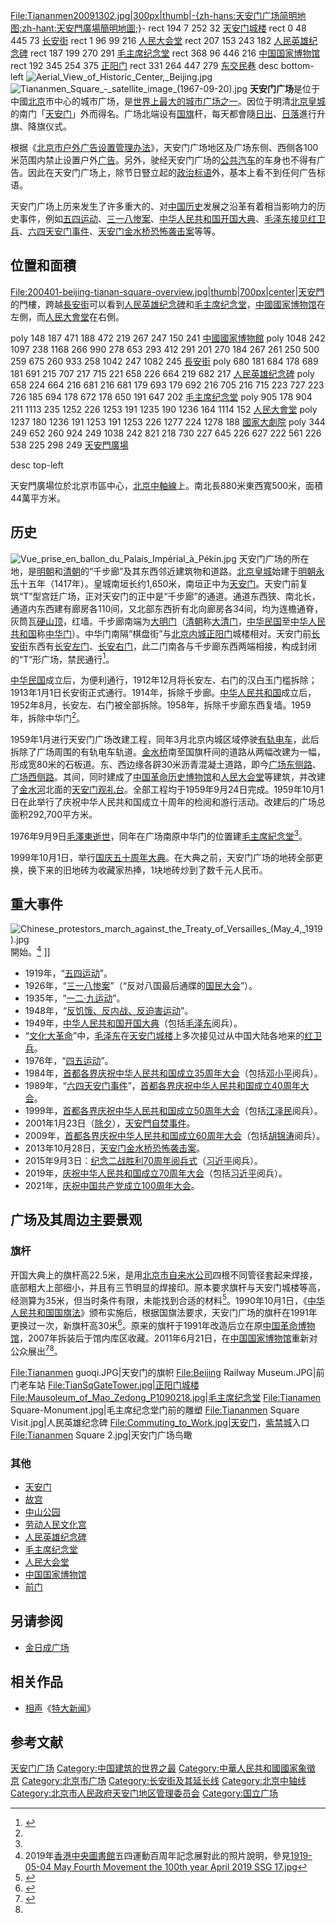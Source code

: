 {{Infobox street
| name                    = 天安門廣場
| native_name             =
| native_name_lang        = 
| alternate_name          = 
| namesake                = 
| type                    = 方形廣場
| marker_image            = 
| image                   = Tian'anmen from the square (20200825114150).jpg
| image_size              = 350
| caption                 = 天安門城樓
{{Infobox mapframe|tyep=shape|zoom=15|frame-width=280}}
| other_name              = 
| former_names            = 
| postal_code             = 
| width                   = 
| area                    = 
| location                = {{CHN}}[[北京市|北京市]]中心
| client                  =
| maint                   = 
| coordinates             = {{Coord|39|54|12|N|116|23|30|E|scale:200000|display=title}}

| direction_a             = 
| terminus_a              = 
| direction_b             = 
| terminus_b              = 
| junction                = 
| designer                = 
| commissioning_date      = 
| construction_start_date = 
| completion_date         = 
| inauguration_date       = 1959年9月24日
| demolition_date         = 
| north                   = 
| south                   = 
| west                    = 
| east                    = 
| website                 = <!-- {{URL|example.com}} --> 
}}
{{Infobox Chinese
|title=天安門廣場
|pic=
|picsize = 
|piccap=
|mnc=ᡝᠯᡥᡝ ᠣᠪᡠᡵᡝ ᡩᡠᡴᠠ
|mnc_rom=elhe obure duka
|s={{linktext|天安门广场}}|t={{linktext|天安門廣場}}
|p=Tiān'ānmén Guǎngchǎng
|gr=Tian'anmen Goangchaang
|bpmf=ㄊㄧㄢ   ㄢ   ㄇㄣˊ<br />ㄍㄨㄤˇ   ㄔㄤˇ
|w=Tʻien<sup>1</sup>-an<sup>1</sup>-mên<sup>2</sup> Kuang<sup>3</sup>-⁠chʻang<sup>3</sup>
|mi={{IPA-cmn|tʰjɛ́n.án.mə̌n kwǎŋ<!--tone sandhi-->.tʂʰàŋ|}}
|wuu=Thie-oe-men Kuaon-zaon
|poj=Thian-an-mn̂g Kóng-tiûⁿ
|y=Tīn'ōnmùhn Gwóngchèuhnḡ
|j=Tin1on1mun4 Gwong2coeng4
|ci={{IPA-yue|tʰíːn.ʔɔ́ːn.mȕːn kʷɔ̌ːŋ.tsʰœ̏ːŋ|}}
|order=st
|showflag=p}}
<imagemap>
File:Tiananmen20091302.jpg|300px|thumb|-{zh-hans:天安门广场简明地图;zh-hant:天安門廣場簡明地圖;}-
rect 194 7 252 32 [[天安门城楼|天安门城楼]]
rect 0 48 445 73 [[长安街|长安街]]
rect 1 96 99 216 [[人民大会堂|人民大会堂]]
rect 207 153 243 182 [[人民英雄纪念碑|人民英雄纪念碑]]
rect 187 199 270 291 [[毛主席纪念堂|毛主席纪念堂]]
rect 368 96 446 216 [[中国国家博物馆|中国国家博物馆]]
rect 192 345 254 375 [[正阳门|正阳门]]
rect 331 264 447 279 [[东交民巷|东交民巷]]
desc bottom-left
</imagemap>
[[File:Aerial_View_of_Historic_Center,_Beijing.jpg|thumb]]
[[File:Tiananmen_Square_-_satellite_image_(1967-09-20).jpg|thumb]]
{{北京中轴线}}
'''天安门广场'''是位于中國[[北京|北京]]市中心的城市广场，是[[按规模排列的广场列表|世界上最大的城市广场之一]]。因位于明清[[北京皇城|北京皇城]]的南门「[[天安门|天安门]]」外而得名。广场北端设有[[五星红旗|国旗]]杆，每天都會隨[[日出|日出]]、[[日落|日落]]進行升旗、降旗仪式。

根据《[[S:北京市户外广告设置管理办法|北京市户外广告设置管理办法]]》，天安门广场地区及广场东侧、西侧各100米范围内禁止设置户外[[广告|广告]]。另外，驶经天安门广场的[[公共汽车|公共汽车]]的车身也不得有广告。因此在天安门广场上，除节日豎立起的[[政治|政治]][[标语|标语]]外，基本上看不到任何广告标语。

天安门广场上历来发生了许多重大的、对[[中國歷史|中国历史]]发展之沿革有着相当影响力的历史事件，例如[[五四运动|五四运动]]、[[三一八惨案|三一八惨案]]、[[中华人民共和国开国大典|中华人民共和国开国大典]]、[[毛泽东接见红卫兵|毛泽东接见红卫兵]]、[[六四事件|六四天安门事件]]、[[天安门金水桥恐怖袭击案|天安门金水桥恐怖袭击案]]等等。

== 位置和面積 ==
<imagemap>
File:200401-beijing-tianan-square-overview.jpg|thumb|700px|center|[[天安門|天安門]]的門樓，跨越[[長安街|長安街]]可以看到[[人民英雄纪念碑|人民英雄纪念碑]]和[[毛主席纪念堂|毛主席纪念堂]]，[[中國國家博物馆|中國國家博物馆]]在左側，而[[人民大會堂|人民大會堂]]在右側。

poly 148 187 471 188 472 219 267 247 150 241 [[中國國家博物館|中國國家博物館]]
poly 1048 242 1097 238 1168 266 990 278 653 293 412 291 201 270 184 267 261 250 500 259 675 260 933 258 1042 247 1082 245 [[長安街|長安街]]
poly 680 181 684 178 689 181 691 215 707 217 715 221 658 226 664 219 682 217 [[人民英雄纪念碑|人民英雄纪念碑]]
poly 658 224 664 216 681 216 681 179 693 179 692 216 705 216 715 223 727 223 726 185 694 178 672 178 650 191 647 202 [[毛主席纪念堂|毛主席纪念堂]]
poly 905 178 904 211 1113 235 1252 226 1253 191 1235 190 1236 164 1114 152 [[人民大會堂|人民大會堂]]
poly 1237 180 1236 191 1253 191 1253 226 1277 224 1278 188 [[國家大劇院|國家大劇院]]
poly 344 249 652 260 924 249 1038 242 821 218 730 227 645 226 627 222 561 226 538 225 298 249 [[天安門廣場|天安門廣場]]

desc top-left
</imagemap>

天安門廣場位於北京市區中心，[[北京中軸線|北京中軸線]]上。南北長880米東西寬500米，面積44萬平方米。

== 历史 ==
[[File:Vue_prise_en_ballon_du_Palais_Impérial_à_Pékin.jpg|thumb]]
天安门广场的所在地，是[[明朝|明朝]]和[[清朝|清朝]]的“千步廊”及其东西邻近建筑物和道路。[[北京皇城|北京皇城]]始建于[[明朝|明朝]][[永乐|永乐]]十五年（1417年）。皇城南垣长约1,650米，南垣正中为[[天安门|天安门]]。天安门前复筑“T”型宫廷广场，正对天安门的正中是“千步廊”的通道。通道东西狭、南北长，通道内东西建有廊房各110间，又北部东西折有北向廊房各34间，均为连檐通脊，灰筒瓦[[硬山顶|硬山顶]]，红墙。千步廊南端为[[大明门|大明门]]（[[清朝|清朝]]称[[大清门|大清门]]，[[中华民国|中华民国]]至[[中华人民共和国|中华人民共和国]]称[[中华门_(北京)|中华门]]）。中华门南隔“棋盘街”与[[北京内城|北京内城]][[正阳门|正阳门]]城楼相对。天安门前[[长安街|长安街]]东西有[[长安左门|长安左门]]、[[长安右门|长安右门]]，此二门南各与千步廊东西两端相接，构成封闭的“T”形广场，禁民通行<ref name=zxd> {{Cite book | author = 张先得 | title =明清北京城垣和城门 | location =  | publisher = 河北教育出版社  | date = 2003年 | pages =  | ISBN =  | accessdate =  | url =  | language =  | quote =  }} </ref>。

[[中华民国|中华民国]]成立后，为便利通行，1912年12月将长安左、右门的汉白玉门槛拆除；1913年1月1日长安街正式通行。1914年，拆除千步廊。[[中华人民共和国|中华人民共和国]]成立后，1952年8月，长安左、右门被全部拆除。1958年，拆除千步廊东西复墙。1959年，拆除中华门<ref name=zxd/>。

1959年1月进行天安门广场改建工程，同年3月北京内城区域停驶[[北京有轨电车|有轨电车]]，此后拆除了广场周围的有轨电车轨道。[[金水桥|金水桥]]南至国旗杆间的道路从两幅改建为一幅，形成宽80米的石板道。东、西边缘各辟30米沥青混凝土道路，即今[[广场东侧路|广场东侧路]]、[[广场西侧路|广场西侧路]]。其间，同时建成了[[中国革命历史博物馆|中国革命历史博物馆]]和[[人民大会堂|人民大会堂]]等建筑，并改建了[[金水河|金水河]]北面的[[天安门观礼台|天安门观礼台]]。全部工程均于1959年9月24日完成。1959年10月1日在此举行了庆祝中华人民共和国成立十周年的检阅和游行活动。改建后的广场总面积292,700平方米。

1976年9月9日[[毛澤東逝世|毛澤東逝世]]，同年在广场南原中华门的位置建[[毛主席紀念堂|毛主席紀念堂]]<ref name=zxd/>。

1999年10月1日，举行[[中华人民共和国成立50週年庆祝仪式|国庆五十周年大典]]。在大典之前，天安门广场的地砖全部更换，换下来的旧地砖为收藏家热捧，1块地砖炒到了数千元人民币。

== 重大事件 ==
[[File:Chinese_protestors_march_against_the_Treaty_of_Versailles_(May_4,_1919).jpg|thumb]]開始。<ref>2019年[[香港中央圖書館|香港中央圖書館]]五四運動百周年記念展對此的照片說明，參見[[:File:HKCL_香港中央圖書館_CWB_舊圖片展覽_old_photos_exhibition_black_%26_white_中華民國_ROChina_五四運動_1919-05-04_May_Fourth_Movement_the_100th_year_April_2019_SSG_17.jpg|1919-05-04 May Fourth Movement the 100th year April 2019 SSG 17.jpg]]</ref>
]]
<!-- 注释：[[File:Tiananmensquare.jpg|thumb]]]] --> 

* 1919年，“[[五四运动|五四运动]]”。
* 1926年，“[[三一八惨案|三一八惨案]]”（“反对八国最后通牒的[[国民大会|国民大会]]”）。
* 1935年，“[[一二·九运动|一二·九运动]]”。
* 1948年，“[[反饥饿、反内战、反迫害运动|反饥饿、反内战、反迫害运动]]”。
* 1949年，[[中华人民共和国开国大典|中华人民共和国开国大典]]（包括[[毛泽东|毛泽东]]阅兵）。
* “[[文化大革命|文化大革命]]”中，[[毛泽东|毛泽东]]在[[天安门城楼|天安门城楼]]上多次接见过从中国大陆各地来的[[红卫兵|红卫兵]]。
* 1976年，“[[四五运动|四五运动]]”。
* 1984年，[[中华人民共和国国庆节|首都各界庆祝中华人民共和国成立35周年大会]]（包括[[邓小平|邓小平]]阅兵）。
* 1989年，“[[六四事件|六四天安门事件]]”，[[首都各界庆祝中华人民共和国成立40周年大会|首都各界庆祝中华人民共和国成立40周年大会]]。
* 1999年，[[首都各界庆祝中华人民共和国成立50周年大会|首都各界庆祝中华人民共和国成立50周年大会]]（包括[[江泽民|江泽民]]阅兵）。
* 2001年1月23日（[[除夕|除夕]]），[[天安門自焚事件|天安門自焚事件]]。
* 2009年，[[首都各界庆祝中华人民共和国成立60周年大会|首都各界庆祝中华人民共和国成立60周年大会]]（包括[[胡锦涛|胡锦涛]]阅兵）。
* 2013年10月28日，[[天安门金水桥恐怖袭击案|天安门金水桥恐怖袭击案]]。
* 2015年9月3日：[[2015年纪念二战胜利70周年阅兵式|纪念二战胜利70周年阅兵式]]（[[习近平|习近平]]阅兵）。
* 2019年，[[庆祝中华人民共和国成立70周年大会|庆祝中华人民共和国成立70周年大会]]（包括[[习近平|习近平]]阅兵）。
*2021年，[[庆祝中国共产党成立100周年大会|庆祝中国共产党成立100周年大会]]。

== 广场及其周边主要景观 ==
===旗杆===
开国大典上的旗杆高22.5米，是用[[北京市自来水公司|北京市自来水公司]]四根不同管径套起来焊接，底部粗大上部细小，并且有三节明显的焊接印。原本要求旗杆与天安门城楼等高，经测算为35米，但当时条件有限，未能找到合适的材料<ref name="qggb">{{cite news|author=宋振喜|title=新中国第一面五星红旗的旗杆亮相国博|url=http://collection.eastday.com/c/20110701/u1a5972985.html|accessdate=2012-08-20|newspaper=新闻晚报|date=2011年7月1日|archive-url=https://web.archive.org/web/20140909023829/http://collection.eastday.com/c/20110701/u1a5972985.html|archive-date=2014年9月9日|dead-url=yes}}</ref>。1990年10月1日，《[[中华人民共和国国旗法|中华人民共和国国旗法]]》颁布实施后，根据国旗法要求，天安门广场的旗杆在1991年更换过一次，新旗杆高30米<ref>{{cite web|title=天安门广场国旗教育基地|url=http://www.bjta.gov.cn/tsfwzt/hsly/hslyjq/325288.htm|publisher=北京市旅游发展委员会|accessdate=2012-08-20|date=2011-07-15|archive-url=https://web.archive.org/web/20120511111708/http://bjta.gov.cn/tsfwzt/hsly/hslyjq/325288.htm|archive-date=2012-05-11|dead-url=yes}}</ref>。原来的旗杆于1991年改造后立在原[[中国革命博物馆|中国革命博物馆]]，2007年拆装后于馆内库区收藏。2011年6月21日，在[[中国国家博物馆|中国国家博物馆]]重新对公众展出<ref>{{cite news|author=应妮|title=开国大典国旗杆与《血肉长城》浮雕在国博落成|url=http://www.chinanews.com/cul/2011/06-21/3126037.shtml|accessdate=2012-08-20|newspaper=中国新闻网|date=2011年6月21日|archive-date=2012-02-23|archive-url=https://web.archive.org/web/20120223210204/http://www.chinanews.com/cul/2011/06-21/3126037.shtml|dead-url=no}}</ref><ref name=qggb />。

<gallery>
File:Tiananmen guoqi.JPG|天安门的旗帜
File:Beijing Railway Museum.JPG|前门老车站
File:TianSqGateTower.jpg|正阳门城楼
File:Mausoleum_of_Mao_Zedong_P1090218.jpg|毛主席纪念堂
File:Tianamen Square-Monument.jpg|毛主席纪念堂门前的雕塑
File:Tiananmen Square Visit.jpg|人民英雄纪念碑
File:Commuting_to_Work.jpg|天安门，[[紫禁城|紫禁城]]入口
File:Tiananmen Square 2.jpg|天安门广场鸟瞰
<!-- 注释出：File:PLA at the Great Hall of the People 19890604.jpg|[[六四事件|六四事件]]时的天安门广场，背后是[[人民大会堂|人民大会堂]] -->
</gallery>

=== 其他 ===
* [[天安门|天安门]]
* [[北京故宫|故宫]]
* [[北京中山公园|中山公园]]
* [[劳动人民文化宫|劳动人民文化宫]]
* [[人民英雄纪念碑|人民英雄纪念碑]]
* [[毛主席纪念堂|毛主席纪念堂]]
* [[人民大会堂|人民大会堂]]
* [[中国国家博物馆|中国国家博物馆]]
* [[前门|前门]]

==另请参阅==
* [[金日成广场|金日成广场]]

== 相关作品 ==
* [[相声|相声]]《[[特大新闻|特大新闻]]》

== 参考文献 ==
{{Commonscat|Tiananmen Square}}
{{Reflist}}
{{北京市全国爱国主义教育示范基地}}

{{DEFAULTSORT:Tiananmen}}
[[Category:天安门广场|]]
[[Category:中国建筑的世界之最|Category:中国建筑的世界之最]]
[[Category:中華人民共和國國家象徵|Category:中華人民共和國國家象徵]]
[[Category:红色旅游|京]]
[[Category:北京市广场|Category:北京市广场]]
[[Category:长安街及其延长线|Category:长安街及其延长线]]
[[Category:北京中轴线|Category:北京中轴线]]
[[Category:北京市人民政府天安门地区管理委员会|Category:北京市人民政府天安门地区管理委员会]]
[[Category:国立广场|Category:国立广场]]